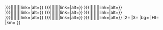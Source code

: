 <includeonly>{{BSrow-replace
|1={{BS-overlap|border={{{border|}}}|{{{PX|{{BSpx}}}}}|{{{1|}}}|{{{O1|}}}|{{{O12|}}}|{{{O13|}}}|{{{O14|}}}|{{{O15|}}}|link={{{L1|file:}}}|alt={{{alt1|#default}}}}}
{{BS-overlap|border={{{border|}}}|{{{PX2|{{#if: {{{PX|}}}|{{{PX}}}|{{BSpx}}}}}}}|{{{2|}}}|{{{O2|}}}|{{{O22|}}}|{{{O23|}}}|{{{O24|}}}|{{{O25|}}}|link={{{L2|file:}}}|alt={{{alt2|#default}}}}}
{{BS-overlap|border={{{border|}}}|{{{PX3|{{#if: {{{PX|}}}|{{{PX}}}|{{BSpx}}}}}}}|{{{3|}}}|{{{O3|}}}|{{{O32|}}}|{{{O33|}}}|{{{O34|}}}|{{{O35|}}}|link={{{L3|file:}}}|alt={{{alt3|#default}}}}}
{{BS-overlap|border={{{border|}}}|{{{PX4|{{#if: {{{PX|}}}|{{{PX}}}|{{BSpx}}}}}}}|{{{4|}}}|{{{O4|}}}|{{{O42|}}}|{{{O43|}}}|{{{O44|}}}|{{{O45|}}}|link={{{L4|file:}}}|alt={{{alt4|#default}}}}}
{{BS-overlap|border={{{border|}}}|{{{PX5|{{#if: {{{PX|}}}|{{{PX}}}|{{BSpx}}}}}}}|{{{5|}}}|{{{O5|}}}|{{{O52|}}}|{{{O53|}}}|{{{O54|}}}|{{{O55|}}}|link={{{L5|file:}}}|alt={{{alt5|#default}}}}}
{{BS-overlap|border={{{border|}}}|{{{PX6|{{#if: {{{PX|}}}|{{{PX}}}|{{BSpx}}}}}}}|{{{6|}}}|{{{O6|}}}|{{{O62|}}}|{{{O63|}}}|{{{O64|}}}|{{{O65|}}}|link={{{L6|file:}}}|alt={{{alt6|#default}}}}}
{{BS-overlap|border={{{border|}}}|{{{PX7|{{#if: {{{PX|}}}|{{{PX}}}|{{BSpx}}}}}}}|{{{7|}}}|{{{O7|}}}|{{{O72|}}}|{{{O73|}}}|{{{O74|}}}|{{{O75|}}}|link={{{L7|file:}}}|alt={{{alt7|#default}}}}}
{{BS-overlap|border={{{border|}}}|{{{PX8|{{#if: {{{PX|}}}|{{{PX}}}|{{BSpx}}}}}}}|{{{8|}}}|{{{O8|}}}|{{{O82|}}}|{{{O83|}}}|{{{O84|}}}|{{{O85|}}}|link={{{L8|file:}}}|alt={{{alt8|#default}}}}}
{{BS-overlap|border={{{border|}}}|{{{PX9|{{#if: {{{PX|}}}|{{{PX}}}|{{BSpx}}}}}}}|{{{9|}}}|{{{O9|}}}|{{{O92|}}}|{{{O93|}}}|{{{O94|}}}|{{{O95|}}}|link={{{L9|file:}}}|alt={{{alt9|#default}}}}}
{{BS-overlap|border={{{border|}}}|{{{PX10|{{#if: {{{PX|}}}|{{{PX}}}|{{BSpx}}}}}}}|{{{10|}}}|{{{O10|}}}|{{{O102|}}}|{{{O103|}}}|{{{O104|}}}|{{{O105|}}}|link={{{L10|file:}}}|alt={{{alt10|#default}}}}}
|2={{{11|}}}
|3={{{12|}}}
|bg={{{bg|}}}
|HI={{{HI|}}}
|km={{{km|}}}
}}</includeonly><noinclude>
{{doc|Template:BS-replace/doc}}
</noinclude>
